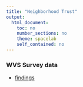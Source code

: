 ```yaml
---
title: "Neighborhood Trust"
output: 
  html_document:
    toc: no
    number_sections: no
    theme: spacelab
    self_contained: no
---
```


### WVS Survey data

 * [findings](http://schafik.github.io/trust/new_findings.html)
